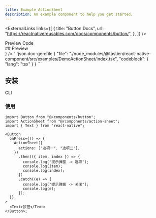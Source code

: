 ```yaml
---
title: Example ActionSheet
description: An example component to help you get started.
---
```



<ExternalLinks
  links={[
    {
      title: "Button Docs",
      url: "https://reactnativereusables.com/docs/components/button/",
    },
  ]}
/>

<div className="h-5" />

<Tabs defaultValue="preview">
  <TabsList>
    <TabsTrigger value="preview">Preview</TabsTrigger>
    <TabsTrigger value="code">Code</TabsTrigger>
  </TabsList>
  <TabsContent value="preview">
    <div id="preview" className='*:hidden scroll-m-20' aria-hidden>
      ## Preview
    </div>
    <PreviewCard preview={<ActionSheetBase />} />
  </TabsContent>
  <TabsContent value="code">
    ```json doc-gen:file
    {
      "file": "./node_modules/@tastien/react-native-component/src/examples/DemoActionSheet/index.tsx",
      "codeblock": {
        "lang": "tsx"
      }
    }
    ```
  </TabsContent>
</Tabs>

## 安装

<Tabs defaultValue="cli">
  <TabsList>
    <TabsTrigger id="cli" value="cli">
      CLI
    </TabsTrigger>
  </TabsList>
  <TabsContent value="cli">
    <CommandTabs
      args={[
        "add",
        "https://rnr-registry-template-docs.vercel.app/r/action-sheet.json",
      ]}
    />
  </TabsContent>
</Tabs>

### 使用

```tsx
import Button from "@/components/button";
import ActionSheet from "@/components/action-sheet";
import { Text } from "react-native";

<Button
  onPress={() => {
    ActionSheet({
      actions: ["选项一", "选项二"],
    })
      .then(({ item, index }) => {
        console.log("提示弹窗 -> 选项");
        console.log(item);
        console.log(index);
      })
      .catch((e) => {
        console.log("提示弹窗 -> 关闭");
        console.log(e);
      });
  }}
>
  <Text>按钮</Text>
</Button>;
```
